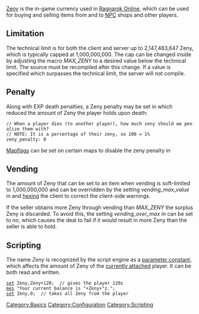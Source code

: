 [[Zeny]] is the in-game currency used in [[Ragnarok Online]], which can be used for buying and selling items from and to [[NPC]] shops and other players.

== Limitation ==
The technical limit is for both the client and server up to 2,147,483,647 Zeny, which is typically capped at 1,000,000,000. The cap can be changed inside {{git|src/common/mmo.h}} by adjusting the macro ''MAX_ZENY'' to a desired value below the technical limit. The source must be recompiled after this change. If a value is specified which surpasses the technical limit, the server will not compile.

== Penalty ==
Along with EXP death penalties, a Zeny penalty may be set in {{git|conf/battle/exp.conf}} which reduced the amount of Zeny the player holds upon death:
 // When a player dies (to another player), how much zeny should we penalize them with?
 // NOTE: It is a percentage of their zeny, so 100 = 1%
 zeny_penalty: 0

[[Mapflag]]s can be set on certain maps to disable the zeny penalty in {{git|conf/mapflag/nopenalty.txt}}

== Vending ==
The amount of Zeny that can be set to an item when vending is soft-limited to 1,000,000,000 and can be overridden by the setting ''vending_max_value'' in {{git|conf/battle/items.conf}} and [[hexing]] the client to correct the client-side warnings.

If the seller obtains more Zeny through vending than ''MAX_ZENY'' the surplus Zeny is discarded. To avoid this, the setting ''vending_over_max'' in {{git|conf/battle/items.conf}} can be set to ''no'', which causes the deal to fail if it would result in more Zeny than the seller is able to hold.

== Scripting ==

The name ''Zeny'' is recognized by the script engine as a [[parameter constant]], which affects the amount of Zeny of the [[RID#Usage|currently attached]] player. It can be both read and written.

 [[set]] Zeny,Zeny+120;  // gives the player 120z
 [[mes]] "Your current balance is "+Zeny+"z.";
 [[set]] Zeny,0;  // takes all Zeny from the player

[[Category:Basics]]
[[Category:Configuration]]
[[Category:Scripting]]